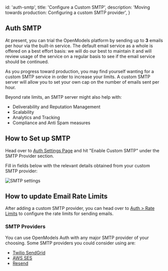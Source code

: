 
  id: 'auth-smtp',
  title: 'Configure a Custom SMTP',
  description: 'Moving towards production: Configuring a custom SMTP provider',
}

## Auth SMTP

At present, you can trial the OpenModels platform by sending up to **3** emails per hour via the built-in service. The default email service as a whole is offered on a best effort basis: we will do our best to maintain it and will review usage of the service on a regular basis to see if the email service should be continued.

As you progress toward production, you may find yourself wanting for a custom SMTP service in order to increase your limits. A custom SMTP server will allow you to set your own cap on the number of emails sent per hour.

Beyond rate limits, an SMTP server might also help with:

- Deliverability and Reputation Management
- Scalability
- Analytics and Tracking
- Compliance and Anti Spam measures

## How to Set up SMTP

Head over to [Auth Settings Page](https://open-models-platform.com/dashboard/project/_/settings/auth) and hit "Enable Custom SMTP" under the SMTP Provider section.

Fill in fields below with the relevant details obtained from your custom SMTP provider:

![SMTP settings](/docs/img/guides/auth-smtp/smtp.png)

## How to update Email Rate Limits

After adding a custom SMTP provider, you can head over to [Auth > Rate Limits](https://open-models-platform.com/dashboard/project/_/auth/rate-limits) to configure the rate limits for sending emails.

### SMTP Providers

You can use OpenModels Auth with any major SMTP provider of your choosing. Some SMTP providers you could consider using are:

- [Twilio SendGrid](https://docs.sendgrid.com/for-developers/sending-email/integrating-with-the-smtp-api)
- [AWS SES](https://docs.aws.amazon.com/ses/latest/dg/send-email-smtp.html)
- [Resend](https://resend.com/docs/dashboard/emails/introduction)


